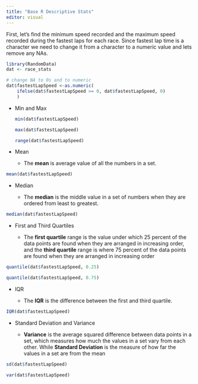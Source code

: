 ```yaml
---
title: "Base R Descriptive Stats"
editor: visual
---
```


First, let's find the minimum speed recorded and the maximum speed recorded during the fastest laps for each race. Since fastest lap time is a character we need to change it from a character to a numeric value and lets remove any NAs.

```r
library(RandomData)
dat <- race_stats

# change NA to 0s and to numeric
dat$fastestLapSpeed <-as.numeric(
    ifelse(dat$fastestLapSpeed >= 0, dat$fastestLapSpeed, 0)
    )

```

-   Min and Max

    ```r
    min(dat$fastestLapSpeed)

    max(dat$fastestLapSpeed)

    range(dat$fastestLapSpeed)
    ```

-   Mean

    -   The **mean** is average value of all the numbers in a set.

```r

mean(dat$fastestLapSpeed)

```

-   Median

    -   The **median** is the middle value in a set of numbers when they are ordered from least to greatest.

```r

median(dat$fastestLapSpeed)

```

-   First and Third Quartiles

    -   The **first quartile** range is the value under which 25 percent of the data points are found when they are arranged in increasing order, and the **third quartile** range is where 75 percent of the data points are found when they are arranged in increasing order

```r

quantile(dat$fastestLapSpeed, 0.25)

quantile(dat$fastestLapSpeed, 0.75)

```

-   IQR

    -   The **IQR** is the difference between the first and third quartile.

```r

IQR(dat$fastestLapSpeed)

```

-   Standard Deviation and Variance

    -   **Variance** is the average squared difference between data points in a set, which measures how much the values in a set vary from each other. While **Standard Deviation** is the measure of how far the values in a set are from the mean

```r

sd(dat$fastestLapSpeed)

var(dat$fastestLapSpeed)

```
